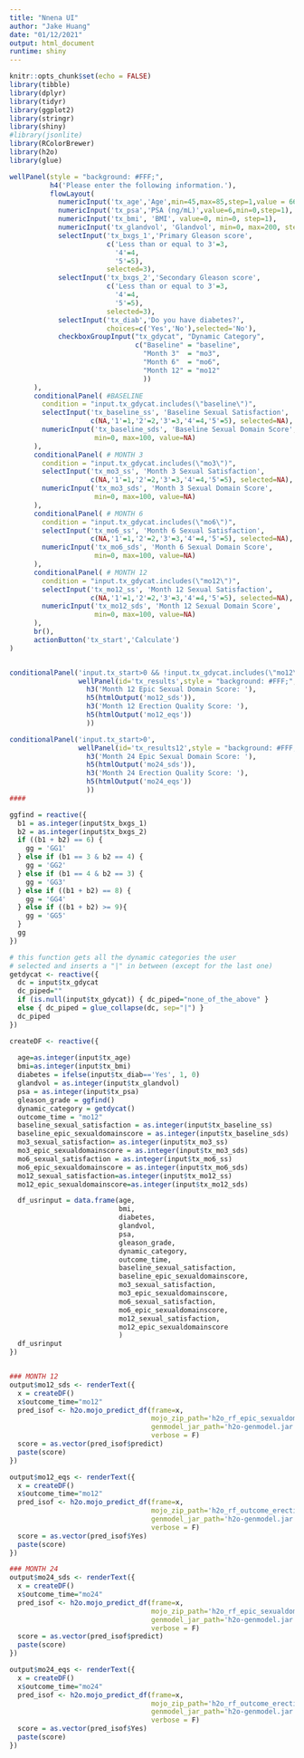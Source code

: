 ---
title: "Nnena UI"
author: "Jake Huang"
date: "01/12/2021"
output: html_document
runtime: shiny
---

```{r context='setup',include=FALSE, cache=FALSE}
knitr::opts_chunk$set(echo = FALSE)
library(tibble)
library(dplyr)
library(tidyr)
library(ggplot2)
library(stringr)
library(shiny)
#library(jsonlite)
library(RColorBrewer)
library(h2o)
library(glue)
```


```{r tx_input}
wellPanel(style = "background: #FFF;",
          h4('Please enter the following information.'),
          flowLayout(
            numericInput('tx_age','Age',min=45,max=85,step=1,value = 66),
            numericInput('tx_psa','PSA (ng/mL)',value=6,min=0,step=1),
            numericInput('tx_bmi', 'BMI', value=0, min=0, step=1),
            numericInput('tx_glandvol', 'Glandvol', min=0, max=200, step=1, value=50),
            selectInput('tx_bxgs_1','Primary Gleason score',
                        c('Less than or equal to 3'=3,
                          '4'=4,
                          '5'=5),
                        selected=3),
            selectInput('tx_bxgs_2','Secondary Gleason score',
                        c('Less than or equal to 3'=3,
                          '4'=4,
                          '5'=5),
                        selected=3),
            selectInput('tx_diab','Do you have diabetes?',
                        choices=c('Yes','No'),selected='No'),
            checkboxGroupInput("tx_gdycat", "Dynamic Category",
                               c("Baseline" = "baseline",
                                 "Month 3"  = "mo3",
                                 "Month 6"  = "mo6",
                                 "Month 12" = "mo12"
                                 ))
      ),
      conditionalPanel( #BASELINE
        condition = "input.tx_gdycat.includes(\"baseline\")",
        selectInput('tx_baseline_ss', 'Baseline Sexual Satisfaction',
                    c(NA,'1'=1,'2'=2,'3'=3,'4'=4,'5'=5), selected=NA),
        numericInput('tx_baseline_sds', 'Baseline Sexual Domain Score',
                     min=0, max=100, value=NA)
      ),
      conditionalPanel( # MONTH 3
        condition = "input.tx_gdycat.includes(\"mo3\")",
        selectInput('tx_mo3_ss', 'Month 3 Sexual Satisfaction',
                    c(NA,'1'=1,'2'=2,'3'=3,'4'=4,'5'=5), selected=NA),
        numericInput('tx_mo3_sds', 'Month 3 Sexual Domain Score',
                     min=0, max=100, value=NA)
      ),
      conditionalPanel( # MONTH 6
        condition = "input.tx_gdycat.includes(\"mo6\")",
        selectInput('tx_mo6_ss', 'Month 6 Sexual Satisfaction',
                    c(NA,'1'=1,'2'=2,'3'=3,'4'=4,'5'=5), selected=NA),
        numericInput('tx_mo6_sds', 'Month 6 Sexual Domain Score',
                     min=0, max=100, value=NA)
      ),
      conditionalPanel( # MONTH 12
        condition = "input.tx_gdycat.includes(\"mo12\")",
        selectInput('tx_mo12_ss', 'Month 12 Sexual Satisfaction',
                    c(NA,'1'=1,'2'=2,'3'=3,'4'=4,'5'=5), selected=NA),
        numericInput('tx_mo12_sds', 'Month 12 Sexual Domain Score',
                     min=0, max=100, value=NA)
      ),
      br(),
      actionButton('tx_start','Calculate')
)



```

```{r tx_output}

conditionalPanel('input.tx_start>0 && !input.tx_gdycat.includes(\"mo12\")',
                 wellPanel(id='tx_results',style = "background: #FFF;",
                   h3('Month 12 Epic Sexual Domain Score: '),
                   h5(htmlOutput('mo12_sds')),
                   h3('Month 12 Erection Quality Score: '),
                   h5(htmlOutput('mo12_eqs'))
                   ))

conditionalPanel('input.tx_start>0',
                 wellPanel(id='tx_results12',style = "background: #FFF;",
                   h3('Month 24 Epic Sexual Domain Score: '),
                   h5(htmlOutput('mo24_sds')),
                   h3('Month 24 Erection Quality Score: '),
                   h5(htmlOutput('mo24_eqs'))
                   ))
####
```


```{r tx_prediction}

ggfind = reactive({
  b1 = as.integer(input$tx_bxgs_1)
  b2 = as.integer(input$tx_bxgs_2)
  if ((b1 + b2) == 6) {
    gg = 'GG1'
  } else if (b1 == 3 & b2 == 4) {
    gg = 'GG2'
  } else if (b1 == 4 & b2 == 3) {
    gg = 'GG3'
  } else if ((b1 + b2) == 8) {
    gg = 'GG4'
  } else if ((b1 + b2) >= 9){
    gg = 'GG5'
  }
  gg
})

# this function gets all the dynamic categories the user
# selected and inserts a "|" in between (except for the last one)
getdycat <- reactive({
  dc = input$tx_gdycat
  dc_piped=""
  if (is.null(input$tx_gdycat)) { dc_piped="none_of_the_above" } 
  else { dc_piped = glue_collapse(dc, sep="|") }
  dc_piped
})

createDF <- reactive({
  
  age=as.integer(input$tx_age)
  bmi=as.integer(input$tx_bmi)
  diabetes = ifelse(input$tx_diab=='Yes', 1, 0)
  glandvol = as.integer(input$tx_glandvol)
  psa = as.integer(input$tx_psa)
  gleason_grade = ggfind()
  dynamic_category = getdycat()
  outcome_time = "mo12"
  baseline_sexual_satisfaction = as.integer(input$tx_baseline_ss)
  baseline_epic_sexualdomainscore = as.integer(input$tx_baseline_sds)
  mo3_sexual_satisfaction= as.integer(input$tx_mo3_ss)
  mo3_epic_sexualdomainscore = as.integer(input$tx_mo3_sds)
  mo6_sexual_satisfaction = as.integer(input$tx_mo6_ss)
  mo6_epic_sexualdomainscore = as.integer(input$tx_mo6_sds)
  mo12_sexual_satisfaction=as.integer(input$tx_mo12_ss)
  mo12_epic_sexualdomainscore=as.integer(input$tx_mo12_sds)

  df_usrinput = data.frame(age,
                           bmi,
                           diabetes,
                           glandvol,
                           psa,
                           gleason_grade,
                           dynamic_category,
                           outcome_time,
                           baseline_sexual_satisfaction,
                           baseline_epic_sexualdomainscore,
                           mo3_sexual_satisfaction,
                           mo3_epic_sexualdomainscore,
                           mo6_sexual_satisfaction,
                           mo6_epic_sexualdomainscore,
                           mo12_sexual_satisfaction,
                           mo12_epic_sexualdomainscore
                           )
  df_usrinput
})


### MONTH 12
output$mo12_sds <- renderText({ 
  x = createDF()
  x$outcome_time="mo12"
  pred_isof <- h2o.mojo_predict_df(frame=x, 
                                   mojo_zip_path='h2o_rf_epic_sexualdomainscore.zip',
                                   genmodel_jar_path='h2o-genmodel.jar',
                                   verbose = F)
  score = as.vector(pred_isof$predict)  
  paste(score)
})

output$mo12_eqs <- renderText({ 
  x = createDF()
  x$outcome_time="mo12"
  pred_isof <- h2o.mojo_predict_df(frame=x, 
                                   mojo_zip_path='h2o_rf_outcome_erection_quality_high.zip',
                                   genmodel_jar_path='h2o-genmodel.jar',
                                   verbose = F)
  score = as.vector(pred_isof$Yes)  
  paste(score)
})

### MONTH 24
output$mo24_sds <- renderText({ 
  x = createDF()
  x$outcome_time="mo24"
  pred_isof <- h2o.mojo_predict_df(frame=x, 
                                   mojo_zip_path='h2o_rf_epic_sexualdomainscore.zip',
                                   genmodel_jar_path='h2o-genmodel.jar',
                                   verbose = F)
  score = as.vector(pred_isof$predict)  
  paste(score)
})

output$mo24_eqs <- renderText({ 
  x = createDF()
  x$outcome_time="mo24"
  pred_isof <- h2o.mojo_predict_df(frame=x, 
                                   mojo_zip_path='h2o_rf_outcome_erection_quality_high.zip',
                                   genmodel_jar_path='h2o-genmodel.jar',
                                   verbose = F)
  score = as.vector(pred_isof$Yes)  
  paste(score)
})

```
      